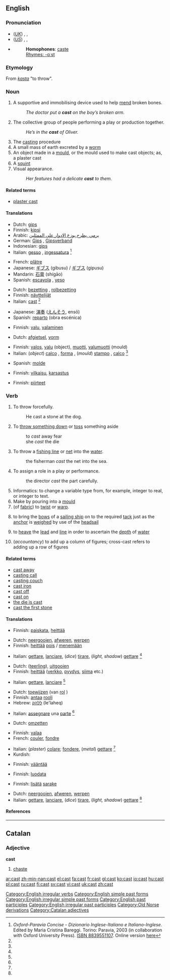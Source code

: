 {{see|čast}}
{{wikipedia|dab=cast}}
==English==

{{rank|tree|cost|value|783|cast|speaking|circumstances|sitting}}

===Pronunciation===
*(''[[Received Pronunciation|UK]]'') {{AHD|käst}}, {{IPA|/kɑːst/}}, {{SAMPA|/kA:st/}}
*(''[[General American|US]]'') {{AHD|kăst}}, {{IPA|/kæst/}}, {{SAMPA|/k{st/}}
*{{audio|en-us-cast.ogg|Audio (US)}}
*:'''Homophones''': [[caste]]
*: [[Rhymes:English:-ɑːst|Rhymes: -ɑːst]]

===Etymology===
From {{ON.}} ''[[kasta]]'' "to throw".

===Noun===
{{en-noun}}

# A supportive and immobilising device used to help [[mend]] broken bones.
#: ''The doctor put a '''cast''' on the boy’s broken arm.''
# The collective group of people performing a play or production together.
#: ''He’s in the '''cast''' of Oliver.''
# The [[casting]] procedure
# A small mass of earth excreted by a [[worm]]
# An object made in a [[mould]], or the mould used to make cast objects; as, a plaster cast
# A [[squint]]
# Visual appearance.
#: ''Her features had a delicate '''cast''' to them.''

====Related terms====
*[[plaster cast]]

====Translations====
{{trans-top|a supportive and immobilising device}}
*Dutch: [[gips]] {{n}}
*Finnish: [[kipsi]]
*Arabic: [[يرمي ,يطرح,يوزع الادوار على الممثلين]]
*German: [[Gips]] {{m}}, [[Gipsverband]] {{m}}
*Indonesian: [[gips]]
*Italian: [[gesso]] {{m}}, [[ingessatura]] {{f}} <ref name=oxf-par>''Oxford-Paravia Concise - Dizionario Inglese-Italiano e Italiano-Inglese''. Edited by Maria Cristina Bareggi. Torino: Paravia, 2003 (in collaboration with Oxford University Press). [[W:Wikipedia:book sources| ISBN 8839551107]]. Online version [http://www.oxfordparavia.it/ here]</ref>
{{trans-mid}}
*French: [[plâtre]]
*Japanese: [[ギブス]] (gibusu) / [[ギプス]] (gipusu)
*Mandarin: [[石膏]] (shígāo)
*Spanish: [[escayola]] {{italbrac|Spain}}, [[yeso]] {{m}} {{italbrac|Latin America}}
{{trans-bottom}}

{{trans-top|group of people performing a play}}
*Dutch: [[bezetting]] {{f}}, [[rolbezetting]]
*Finnish: [[näyttelijä|näyttelijät]]
*Italian: [[cast#Italian|cast]] {{m}} <ref name=oxf-par />
{{trans-mid}}
*Japanese: [[演奏]] ([[えんそう]], ensō)
*Spanish: [[reparto]] (obra escénica) {{m}}
{{trans-bottom}}

{{trans-top|casting procedure}}
*Finnish: [[valu]], [[valaminen]]
{{trans-mid}}
{{trans-bottom}}

{{trans-top|small mass of earth excreted by a worm}}
*Dutch: [[afgietsel]], [[vorm]]
{{trans-mid}}
{{trans-bottom}}

{{trans-top|object made in a mould or the mould used to make cast objects}}
*Finnish: [[valos]], [[valu]] (object), [[muotti]], [[valumuotti]] (mould)
*Italian: (''object'') [[calco]] {{m}}, [[forma]] {{f}}, (''mould'') [[stampo]] {{m}}, [[calco]] {{m}} <ref name=oxf-par />
{{trans-mid}}
*Spanish: [[molde]] {{m}}
{{trans-bottom}}

{{trans-top|squint}}
*Finnish: [[vilkaisu]], [[karsastus]]
{{trans-mid}}
{{trans-bottom}}

{{trans-top|visual appearance}}
*Finnish: [[piirre|piirteet]]
{{trans-mid}}
{{trans-bottom}}

===Verb===
{{en-verb|casts|casting|cast|}}

# To throw forcefully.
#: He cast a stone at the dog.
# To [[throw something down|throw something down]] or [[toss]] something aside
#:to ''cast'' away fear
#:she ''cast'' the die
# To throw a [[fishing line]] or [[net]] into the [[water]].
#:the fisherman ''cast'' the net into the sea.
# To assign a role in a play or performance.
#:the director ''cast'' the part carefully.
# Informatics: to change a variable type from, for example, integer to real, or integer to text.
# Make by pouring into a [[mould]]
# (of [[fabric]]) to [[twist]] or [[warp]].
# {{nautical}} to bring the [[bow]]s of a [[sailing ship]] on to the required [[tack]] just as the [[anchor]] is [[weighed]] by use of the [[headsail]]
# {{nautical}} to [[heave]] the [[lead]] and [[line]] in order to ascertain the [[depth]] of [[water]]
# (''accountancy'') to add up a column of figures; cross-cast refers to adding up a row of figures

====Related terms====
*[[cast away]]
*[[casting call]]
*[[casting couch]]
*[[cast iron]]
*[[cast off]]
*[[cast on]]
*[[the die is cast]]
*[[cast the first stone]]

====Translations====
{{trans-top|to throw forcefully}}
*Finnish: [[paiskata]], [[heittää]]
{{trans-mid}}
{{trans-bottom}}

{{trans-top|to throw down}}
*Dutch: [[neergooien]], [[afweren]], [[werpen]]
*Finnish: [[heittää]] [[pois]] / [[menemään]]
{{trans-mid}}
*Italian: [[gettare]], [[lanciare]], (''dice'') [[tirare]], (''light, shadow'') [[gettare]] <ref name=oxf-par />
{{trans-bottom}}

{{trans-top|to throw a fishing line or net into the water}}
*Dutch: ([[teerling]]), [[uitgooien]]
*Finnish: [[heittää]] ([[verkko]], [[pyydys]], [[siima]] etc.)
{{trans-mid}}
*Italian: [[gettare]], [[lanciare]] <ref name=oxf-par />
{{trans-bottom}}

{{trans-top|to assign a role in a play or performance}}
*Dutch: [[toewijzen]] (van [[rol]] {{m}})
*Finnish: [[antaa]] [[rooli]]
*Hebrew: [[ללהק]] (le'laheq)
{{trans-mid}}
*Italian: [[assegnare]] una [[parte]] <ref name=oxf-par />
{{trans-bottom}}

{{trans-top|to change the type of a variable}}
*Dutch: [[omzetten]]
{{trans-mid}}
{{trans-bottom}}

{{trans-top|to make by pouring into a mould}}
*Finnish: [[valaa]]
*French: [[couler]], [[fondre]]
{{trans-mid}}
*Italian: (''plaster'') [[colare]]; [[fondere]], (''metal'') [[gettare]] <ref name=oxf-par />
*Kurdish: {{KUchar|[[داڕشتن]]}}
{{trans-bottom}}

{{trans-top|of fabric, to twist or warp}}
*Finnish: [[vääntää]]
{{trans-bottom}}

{{trans-top|to bring the sailing ship on to the required tack just as the anchor is weighed}}
{{trans-bottom}}

{{trans-top|to heave a lead and line in order to ascertain the depth of water}}
*Finnish: [[luodata]]
{{trans-bottom}}

{{trans-top|to add up a column of figures}}
*Finnish: [[lisätä]] [[sarake]]
{{trans-bottom}}

{{checktrans-top}}
*Dutch: [[neergooien]], [[afweren]], [[werpen]]
*Italian: [[gettare]], [[lanciare]], (''dice'') [[tirare]], (''light, shadow'') [[gettare]] <ref name=oxf-par />
{{checktrans-bottom}}

====References====
<references/>

[[Category:English irregular verbs]]
[[Category:English simple past forms]]
[[Category:English irregular simple past forms]]
[[Category:English past participles]]
[[Category:English irregular past participles]]
[[Category:Old Norse derivations]]

----

==Catalan==

===Adjective===
'''cast'''

# [[chaste]]

[[Category:Catalan adjectives]]

[[ar:cast]]
[[zh-min-nan:cast]]
[[el:cast]]
[[fa:cast]]
[[fr:cast]]
[[gl:cast]]
[[ko:cast]]
[[io:cast]]
[[hu:cast]]
[[pl:cast]]
[[ru:cast]]
[[fi:cast]]
[[sv:cast]]
[[vi:cast]]
[[uk:cast]]
[[zh:cast]]